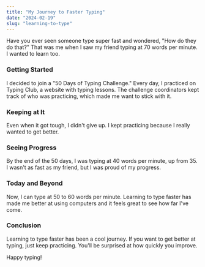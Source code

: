 ```yaml
---
title: "My Journey to Faster Typing"
date: "2024-02-19"
slug: "learning-to-type"
---
```


Have you ever seen someone type super fast and wondered, "How do they do that?" That was me when I saw my friend typing at 70 words per minute. I wanted to learn too.

### Getting Started

I decided to join a "50 Days of Typing Challenge." Every day, I practiced on Typing Club, a website with typing lessons. The challenge coordinators kept track of who was practicing, which made me want to stick with it.

### Keeping at It

Even when it got tough, I didn't give up. I kept practicing because I really wanted to get better.

### Seeing Progress

By the end of the 50 days, I was typing at 40 words per minute, up from 35. I wasn't as fast as my friend, but I was proud of my progress.

### Today and Beyond

Now, I can type at 50 to 60 words per minute. Learning to type faster has made me better at using computers and it feels great to see how far I've come.

### Conclusion

Learning to type faster has been a cool journey. If you want to get better at typing, just keep practicing. You'll be surprised at how quickly you improve.

Happy typing!
